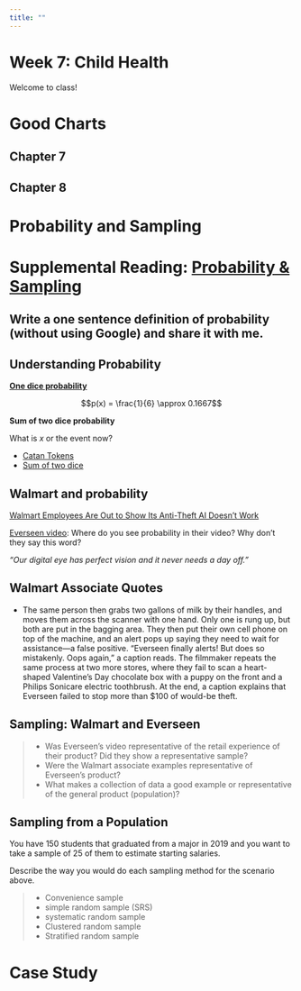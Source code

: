 ```yaml
---
title: ""
---
```


# Week 7: Child Health {data-background=#e8c35d}

Welcome to class!

# Good Charts {data-background=#e8c35d}

## Chapter 7

<!---------------------------
# Good Charts {data-background=#e8c35d}

## Group Discussion

In your breakout rooms:

>- Everyone share one insight from the chapter.
>- Then, discuss the question "How do you decide if a chart is persuasive and manipulative?"

## Chapter 7: Persuasion or Manipulation? (Truncated Axes)

> - **The truncated axes:** complicated but should be used with thought.

![](images/gc/Ch7_truncated_2.png)


## Chapter 7: Persuasion or Manipulation? (Dual Axes)

![](images/gc/Ch7_dual Axes.png)


## Chapter 7: Persuasion or Manipulation? (Maps)

![](images/gc/Ch7_maps_area_combined.png)

## You decide: Persuasion or Manipulation?

>- [Spurious correlations](https://www.tylervigen.com/spurious-correlations)
>- [Job losses and gains](https://www.moonofalabama.org/2020/06/cnbc-makes-up-v-shaped-charts-to-support-false-claims-of-economic-recovery.html)
>- [Tax cuts](https://www.statisticshowto.com/misleading-graphs/)

##

> Persuasion is a knife, and knives can be used in any number of ways: skillfully, carelessly, recklessly, even illicitly.

---------------------------------->

## Chapter 8


<!------------

# Good Reads {data-background=#6897bb}

## Chapter 8: Present to Persuade (Pg. 177-192)

**When it's time to talk, don't read the picture.**

![](images/gc/Ch8_explainVinsight.png)

## Hans Rosling's Idea Discussion

<iframe width="560" height="315" src="https://www.youtube.com/embed/jbkSRLYSojo" frameborder="0" allow="accelerometer; autoplay; encrypted-media; gyroscope; picture-in-picture" allowfullscreen></iframe>

## Vox's Chart discussion

**I worry that Scott has oversold not explaining the chart**

<iframe width="560" height="315" src="https://www.youtube.com/embed/O-3Mlj3MQ_Q" frameborder="0" allow="accelerometer; autoplay; encrypted-media; gyroscope; picture-in-picture" allowfullscreen></iframe>

- What are your thoughts?

---->





# Probability and Sampling {data-background=#e8c35d}







# Supplemental Reading: [Probability & Sampling](https://byuistats.github.io/BYUI_CSE150_StatBook/probability-sampling-and-confidence-intervals.html) {data-background=#e8c35d}

## Write a one sentence definition of probability (without using Google) and share it with me.

## Understanding Probability

**[One dice probability](https://istats.shinyapps.io/RandomNumbers/)**

$$p(x) = \frac{1}{6} \approx 0.1667$$

**Sum of two dice probability**

What is $x$ or the event now?

- [Catan Tokens](images/other/catan_tokens.jpg)
- [Sum of two dice](images/other/sum_of_two_dice.jpg)

## Walmart and probability

[Walmart Employees Are Out to Show Its Anti-Theft AI Doesn't Work
](https://www.wired.com/story/walmart-shoplifting-artificial-intelligence-everseen/)

[Everseen video](https://www.youtube.com/watch?v=ibIKS84ETpM): Where do you see probability in their video?  Why don't they say this word?

*“Our digital eye has perfect vision and it never needs a day off.”*

## Walmart Associate Quotes

- The same person then grabs two gallons of milk by their handles, and moves them across the scanner with one hand. Only one is rung up, but both are put in the bagging area. They then put their own cell phone on top of the machine, and an alert pops up saying they need to wait for assistance—a false positive. “Everseen finally alerts! But does so mistakenly. Oops again,” a caption reads. The filmmaker repeats the same process at two more stores, where they fail to scan a heart-shaped Valentine’s Day chocolate box with a puppy on the front and a Philips Sonicare electric toothbrush. At the end, a caption explains that Everseen failed to stop more than $100 of would-be theft.

## Sampling: Walmart and Everseen 

> - Was Everseen's video representative of the retail experience of their product? Did they show a representative sample?
> - Were the Walmart associate examples representative of Everseen's product?
- What makes a collection of data a good example or representative of the general product (population)?

## Sampling from a Population

You have 150 students that graduated from a major in 2019 and you want to take a sample of 25 of them to estimate starting salaries.

Describe the way you would do each sampling method for the scenario above.

> - Convenience sample
> - simple random sample (SRS) 
> - systematic random sample 
> - Clustered random sample
> - Stratified random sample







# Case Study{data-background=#e8c35d}


